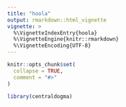 ```yaml
---
title: "hoola"
output: rmarkdown::html_vignette
vignette: >
  %\VignetteIndexEntry{hoola}
  %\VignetteEngine{knitr::rmarkdown}
  %\VignetteEncoding{UTF-8}
---
```


```r
knitr::opts_chunk$set(
  collapse = TRUE,
  comment = "#>"
)
```

```r
library(centraldogma)
```

